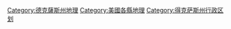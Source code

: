 
[[Category:德克薩斯州地理|Category:德克薩斯州地理]]
[[Category:美國各縣地理|Category:美國各縣地理]]
[[Category:得克萨斯州行政区划|Category:得克萨斯州行政区划]]